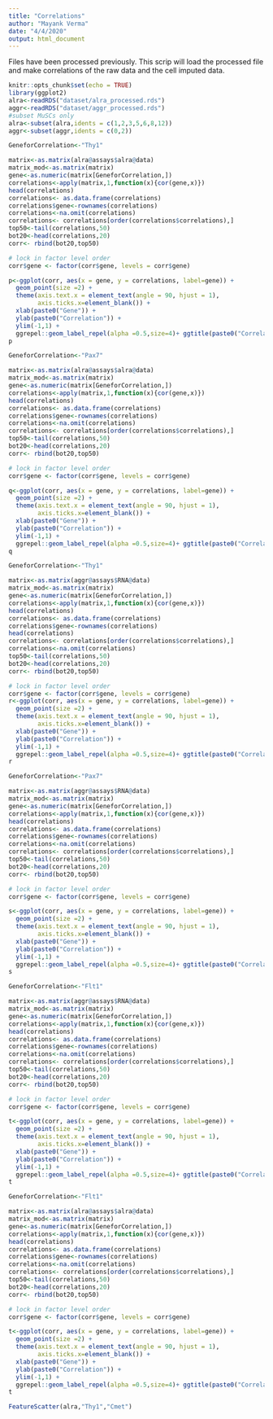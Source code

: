 ```yaml
---
title: "Correlations"
author: "Mayank Verma"
date: "4/4/2020"
output: html_document
---
```


Files have been processed previously. This scrip will load the processed file and make correlations of the raw data and the cell imputed data. 
```r
knitr::opts_chunk$set(echo = TRUE)
library(ggplot2)
alra<-readRDS("dataset/alra_processed.rds")
aggr<-readRDS("dataset/aggr_processed.rds")
#subset MuSCs only 
alra<-subset(alra,idents = c(1,2,3,5,6,8,12))
aggr<-subset(aggr,idents = c(0,2))
```

```r
GeneforCorrelation<-"Thy1"

matrix<-as.matrix(alra@assays$alra@data)
matrix_mod<-as.matrix(matrix)
gene<-as.numeric(matrix[GeneforCorrelation,])
correlations<-apply(matrix,1,function(x){cor(gene,x)})
head(correlations)
correlations<- as.data.frame(correlations)
correlations$gene<-rownames(correlations)
correlations<-na.omit(correlations)
correlations<- correlations[order(correlations$correlations),]
top50<-tail(correlations,50)
bot20<-head(correlations,20)
corr<- rbind(bot20,top50)

# lock in factor level order
corr$gene <- factor(corr$gene, levels = corr$gene)

p<-ggplot(corr, aes(x = gene, y = correlations, label=gene)) +
  geom_point(size =2) +
  theme(axis.text.x = element_text(angle = 90, hjust = 1),
        axis.ticks.x=element_blank()) +
  xlab(paste0("Gene")) +
  ylab(paste0("Correlation")) +
  ylim(-1,1) +
  ggrepel::geom_label_repel(alpha =0.5,size=4)+ ggtitle(paste0("Correlation with",GeneforCorrelation," w/ imputation"))
p
```
```r
GeneforCorrelation<-"Pax7"

matrix<-as.matrix(alra@assays$alra@data)
matrix_mod<-as.matrix(matrix)
gene<-as.numeric(matrix[GeneforCorrelation,])
correlations<-apply(matrix,1,function(x){cor(gene,x)})
head(correlations)
correlations<- as.data.frame(correlations)
correlations$gene<-rownames(correlations)
correlations<-na.omit(correlations)
correlations<- correlations[order(correlations$correlations),]
top50<-tail(correlations,50) 
bot20<-head(correlations,20)
corr<- rbind(bot20,top50)

# lock in factor level order
corr$gene <- factor(corr$gene, levels = corr$gene)

q<-ggplot(corr, aes(x = gene, y = correlations, label=gene)) +
  geom_point(size =2) +
  theme(axis.text.x = element_text(angle = 90, hjust = 1),
        axis.ticks.x=element_blank()) +
  xlab(paste0("Gene")) +
  ylab(paste0("Correlation")) +
  ylim(-1,1) +
  ggrepel::geom_label_repel(alpha =0.5,size=4)+ ggtitle(paste0("Correlation with",GeneforCorrelation," w/ imputation"))
q
```
```r
GeneforCorrelation<-"Thy1"

matrix<-as.matrix(aggr@assays$RNA@data)
matrix_mod<-as.matrix(matrix)
gene<-as.numeric(matrix[GeneforCorrelation,])
correlations<-apply(matrix,1,function(x){cor(gene,x)})
head(correlations)
correlations<- as.data.frame(correlations)
correlations$gene<-rownames(correlations)
head(correlations)
correlations<- correlations[order(correlations$correlations),]
correlations<-na.omit(correlations)
top50<-tail(correlations,50) 
bot20<-head(correlations,20)
corr<- rbind(bot20,top50)

# lock in factor level order
corr$gene <- factor(corr$gene, levels = corr$gene)
r<-ggplot(corr, aes(x = gene, y = correlations, label=gene)) +
  geom_point(size =2) +
  theme(axis.text.x = element_text(angle = 90, hjust = 1),
        axis.ticks.x=element_blank()) +
  xlab(paste0("Gene")) +
  ylab(paste0("Correlation")) +
  ylim(-1,1) +
  ggrepel::geom_label_repel(alpha =0.5,size=4)+ ggtitle(paste0("Correlation with",GeneforCorrelation," w/o imputation"))
r
```
```r
GeneforCorrelation<-"Pax7"

matrix<-as.matrix(aggr@assays$RNA@data)
matrix_mod<-as.matrix(matrix)
gene<-as.numeric(matrix[GeneforCorrelation,])
correlations<-apply(matrix,1,function(x){cor(gene,x)})
head(correlations)
correlations<- as.data.frame(correlations)
correlations$gene<-rownames(correlations)
correlations<-na.omit(correlations)
correlations<- correlations[order(correlations$correlations),]
top50<-tail(correlations,50) 
bot20<-head(correlations,20)
corr<- rbind(bot20,top50)

# lock in factor level order
corr$gene <- factor(corr$gene, levels = corr$gene)

s<-ggplot(corr, aes(x = gene, y = correlations, label=gene)) +
  geom_point(size =2) +
  theme(axis.text.x = element_text(angle = 90, hjust = 1),
        axis.ticks.x=element_blank()) +
  xlab(paste0("Gene")) +
  ylab(paste0("Correlation")) +
  ylim(-1,1) +
  ggrepel::geom_label_repel(alpha =0.5,size=4)+ ggtitle(paste0("Correlation with",GeneforCorrelation," w/o imputation"))
s
```
```r
GeneforCorrelation<-"Flt1"

matrix<-as.matrix(aggr@assays$RNA@data)
matrix_mod<-as.matrix(matrix)
gene<-as.numeric(matrix[GeneforCorrelation,])
correlations<-apply(matrix,1,function(x){cor(gene,x)})
head(correlations)
correlations<- as.data.frame(correlations)
correlations$gene<-rownames(correlations)
correlations<-na.omit(correlations)
correlations<- correlations[order(correlations$correlations),]
top50<-tail(correlations,50) 
bot20<-head(correlations,20)
corr<- rbind(bot20,top50)

# lock in factor level order
corr$gene <- factor(corr$gene, levels = corr$gene)

t<-ggplot(corr, aes(x = gene, y = correlations, label=gene)) +
  geom_point(size =2) +
  theme(axis.text.x = element_text(angle = 90, hjust = 1),
        axis.ticks.x=element_blank()) +
  xlab(paste0("Gene")) +
  ylab(paste0("Correlation")) +
  ylim(-1,1) +
  ggrepel::geom_label_repel(alpha =0.5,size=4)+ ggtitle(paste0("Correlation with",GeneforCorrelation," w/o imputation"))
t
```
```r
GeneforCorrelation<-"Flt1"

matrix<-as.matrix(alra@assays$alra@data)
matrix_mod<-as.matrix(matrix)
gene<-as.numeric(matrix[GeneforCorrelation,])
correlations<-apply(matrix,1,function(x){cor(gene,x)})
head(correlations)
correlations<- as.data.frame(correlations)
correlations$gene<-rownames(correlations)
correlations<-na.omit(correlations)
correlations<- correlations[order(correlations$correlations),]
top50<-tail(correlations,50) 
bot20<-head(correlations,20)
corr<- rbind(bot20,top50)

# lock in factor level order
corr$gene <- factor(corr$gene, levels = corr$gene)

t<-ggplot(corr, aes(x = gene, y = correlations, label=gene)) +
  geom_point(size =2) +
  theme(axis.text.x = element_text(angle = 90, hjust = 1),
        axis.ticks.x=element_blank()) +
  xlab(paste0("Gene")) +
  ylab(paste0("Correlation")) +
  ylim(-1,1) +
  ggrepel::geom_label_repel(alpha =0.5,size=4)+ ggtitle(paste0("Correlation with",GeneforCorrelation," w/ imputation"))
t
```
```r
FeatureScatter(alra,"Thy1","Cmet")
```

